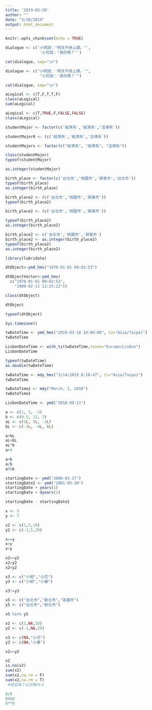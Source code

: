 ```yaml
---
title: '2019-03-20'
author: ""
date: "3/20/2019"
output: html_document
---
```


```r
knitr::opts_chunk$set(echo = TRUE)
```

```r
dialogue <- c('小明說："明天不用上課。"',
               '小花說："真的嗎？"')

cat(dialogue, sep="\n")
```

```r
dialogue <- c("小明說：'明天不用上課。'",
               "小花說：'真的嗎？'")

cat(dialogue, sep="\n")
```

```r
aLogical <- c(T,F,T,T,F)
class(aLogical)
sum(aLogical)
```

```r
aLogical <- c(T,TRUE,F,FALSE,FALSE)
class(aLogical)
```

```r
studentMajor <- factor(c('經濟系','經濟系','法律系'))
```
```r
studentMajor0 <- (c('經濟系','經濟系','法律系'))
```

```r
studentMajors <- factor(c("經濟系", "經濟系", "法律系"))
```

```r
class(studentMajor)
typeof(studentMajor)
```
```r
as.integer(studentMajor)
```

```r
birth_place <- factor(c('台北市','桃園市','屏東市','台北市'))
typeof(birth_place)
as.integer(birth_place)
```

```r
birth_place2 <- (c('台北市','桃園市','屏東市'))
typeof(birth_place2)
```

```r
birth_place2 <- (c('台北市','桃園市','屏東市'))

typeof(birth_place2)
as.integer(birth_place2)
```

```r
birth_place2 <- c('台北市','桃園市','屏東市')
birth_place2 <- as.integer(birth_place2)
typeof(birth_place2)
as.integer(birth_place2)
```
```r
library(lubridate)
```

```r
dtObject<-ymd_hms("1970-01-01 00:02:53") 
```
```r
dtObjectVector<-ymd_hms(
  c("1970-01-01 00:02:53",
    "1980-02-11 11:25:22"))
```

```r
class(dtObject)
```

```r
dtObject
```
```r
typeof(dtObject)
```
```r
Sys.timezone()
```
```r
twDateTime <- ymd_hms("2019-03-18 14:04:00", tz="Asia/Taipei")
twDateTime
```

```r
LisbonDateTime <- with_tz(twDateTime,tzone="Europe/Lisbon")
LisbonDateTime
```

```r
typeof(twDateTime)
as.double(twDateTime)
```
```r
twDateTime <- mdy_hms("3/14/2019 8:18:47", tz="Asia/Taipei")
twDateTime
```
```r
twDateTime2 <- mdy("March, 1, 2019")
twDateTime2
```
```r
LisbonDateTime <- ymd("2018-09-11")
```

```r
a <- c(1, 5, -3)
b <- c(0.5, 12, 2)
aL <- c(1L, 5L, -3L)
bL <- c(-2L, -4L, 8L)

a+bL
aL+bL
aL*b
a+4
```
```r
a+b
a/b
a%%b
```
```r
startingDate <- ymd("2000-02-17")
startingDate2 <- ymd("2001-05-20")
startingDate + years(1)
startingDate + dyears(1)
```
```r
startingDate - startingDate2
```
```r
x <- 5
y <- 7

x2 <- c(1,5,10)
y2 <- c(-1,5,20)

x==y
x>y
x<y

x2==y2
x2>y2
x2<y2
```
```r
x3 <- c("小明","小花")
y3 <- c("小明","小華")

x3!=y3
```
```r
x5 <- c("台北市","新北市","高雄市")
y5 <- c("台北市","新北市")

x5 %in% y5
```
```r
x2 <- c(1,NA,10)
y2 <- c(-1,NA,20)

x3 <- c(NA,"小花")
y3 <- c(NA,"小華")

x2==y2
```
```r
x2
is.na(x2)
sum(x2)
sum(x2,na.rm = F)
sum(x2,na.rm = T)
 #設定為Ｔ以忽略ＮＡ
```
```r
0/0
0%%0
0**0
```

